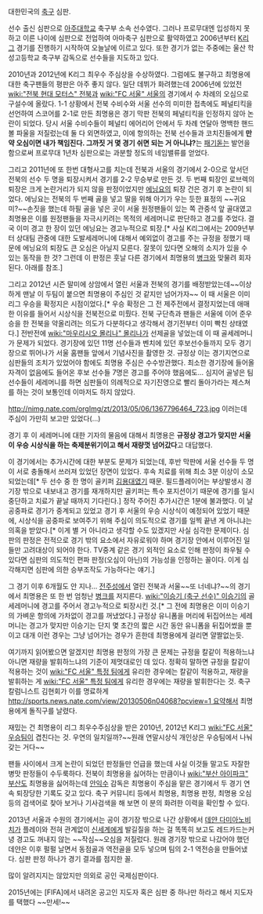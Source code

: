 대한민국의 [[축구]] 심판.

선수 출신 심판으로 [[아주대학교]] 축구부 소속 선수였다. 그러나 프로무대엔 입성하지 못하고 이른 나이에 심판으로 전업하여 아마축구 심판으로 활약하였고 2006년부터 [[K리그]] 경기를 진행하기 시작하여 오늘날에 이르고 있다. 또한 경기가 없는 주중에는 울산 학성고등학교 축구부 감독으로 선수들을 지도하고 있다.

2010년과 2012년에 K리그 최우수 주심상을 수상하였다. 그럼에도 불구하고 최명용에 대한 축구팬들의 평판은 아주 좋지 않다. 일단 데뷔가 화려했는데 2006년에 있었전 [[wiki:"전북 현대 모터스" 전북]]과 [[wiki:"FC 서울" 서울]]의 경기에서 수 차례의 오심으로 구설수에 올랐다. 1-1 상황에서 전북 수비수와 서울 선수의 미미한 접촉에도 페널티킥을 선언하여 스코어를 2-1로 만든 최명용은 경기 막판 전북의 페널티킥을 인정하지 않아 논란이 되었다. 당시 서울 수비수들이 페널티 에어리어 안에서 두 차례 연달아 명백한 핸드볼 파울을 저질렀는데 둘 다 외면하였고, 이에 항의하는 전북 선수들과 코치진들에게 '''만약 오심이면 내가 책임진다. 그까짓 거 몇 경기 쉬면 되는 거 아니냐?'''는 [[패기]]돋는 발언을 함으로써 프로무대 1년차 심판으로는 과분할 정도의 네임밸류를 얻었다.

그리고 2011년에 또 한번 대형사고를 치는데 전북과 서울의 경기에서 2-0으로 앞서던 전북의 선수 두 명을 퇴장시켜서 경기를 2-2 무승부로 만든 것. 두 번째 퇴장인 로브렉의 퇴장은 크게 논란거리가 되지 않을 판정이었지만 [[에닝요]]의 퇴장 건은 경기 후 논란이 되었다. 에닝요는 전북의 두 번째 골을 넣고 딸을 위해 아기가 우는 듯한 표정의 ~~귀요미?~~손짓을 했는데 하필 골을 넣은 곳이 서울 원정팬들이 있는 쪽 관중석 앞 골대였고 최명용은 이를 원정팬들을 자극시키려는 목적의 세레머니로 판단하고 경고를 주었다. 결국 이미 경고 한 장이 있던 에닝요는 경고누적으로 퇴장.[* 사실 K리그에서는 2009년부터 상대팀 관중에 대한 도발세레머니에 대해서 예외없이 경고를 주는 규정을 정했기 때문에 에닝요의 퇴장도 큰 오심은 아닐지 모른다. 잘못이 있다면 오해의 소지가 있을 수 있는 동작을 한 것? 그런데 이 판정은 훗날 다른 경기에서 최명용의 [[병크]]와 맞물려 회자된다. 아래를 참조.]

그리고 2012년 시즌 말미에 상암에서 열린 서울과 전북의 경기를 배정받았는데~~이상하게 맨날 이 두팀이 붙으면 최명용이 주심인 것 같지만 넘어가자~~ 이 때 서울은 이미 리그 우승을 확정지은 시점이었다.[* 우승 확정은 그 전 제주전에서 결정지었는데 애매한 이유를 들어서 시상식을 전북전으로 미뤘다. 전북 구단측과 팬들은 서울에 이어 준우승을 한 전북을 약올리려는 의도가 다분하다고 생각해서 경기전부터 이미 빡친 상태였다.] 전반전에 [[wiki:"마우리시오 몰리나" 몰리나]]가 선제골을 넣었는데 이 때 골세레머니가 문제가 되었다. 경기장에 있던 11명 선수들과 벤치에 있던 후보선수들까지 모두 경기장으로 뛰어나가 서울 홈팬들 앞에서 기념사진을 촬영한 것. 규정상 이는 경기지연으로 심판들의 조치가 있었어야 함에도 최명용 주심은 수수방관했다. 최소한 경기장에 들어올 자격이 없음에도 들어온 후보 선수들 7명은 경고를 주어야 했음에도... 심지어 골넣은 팀 선수들이 세레머니를 하면 심판들이 의례적으로 자기진영으로 빨리 돌아가라는 제스쳐를 하는 것이 보통인데 이마저도 하지 않았다. 

http://nimg.nate.com/orgImg/zt/2013/05/06/1367796464_723.jpg
이러는데 주심이 가만히 보고만 있었다(...)

경기 후 이 세레머니에 대한 기자의 물음에 대해서 최명용은 '''규정상 경고가 맞지만 서울이 우승 시상식을 하는 축제분위기이고 해서 재량껏 넘어갔다'''고 대답했다. 

이 경기에서는 추가시간에 대한 부분도 문제가 되었는데, 후반 막판에 서울 선수들 두 명이 서로 충돌해서 쓰러져 있었던 장면이 있었다. 후속 치료를 위해 최소 3분 이상이 소모되었는데[* 두 선수 중 한 명이 골키퍼 [[김용대]]였기 때문. 필드플레이어는 부상발생시 경기장 밖으로 내보내고 경기를 재개하지만 골키퍼는 특수 포지션이기 때문에 경기를 일시중단하고 치료가 끝날 때까지 기다린다.] 정작 주어진 추가시간은 1분에 불과했다. 이 날 공중파로 경기가 중계되고 있었고 경기 후 서울의 우승 시상식이 예정되어 있었기 때문에, 시상식을 공중파로 보여주기 위해 주심이 의도적으로 경기를 일찍 끝낸 게 아니냐는 의혹을 받았다.[* 이게 별 거 아니라고 생각할 수도 있겠지만 사실 심각한 문제이다. 심판의 판정은 전적으로 경기 밖의 요소에서 자유로워야 하며 경기장 안에서 이루어진 일들만 고려대상이 되어야 한다. TV중계 같은 경기 외적인 요소로 인해 판정이 좌우될 수 있다면 심판의 의도적인 편파 판정(오심이 아닌)의 가능성을 인정하는 꼴이다. 이게 심각해지면 심판에 의한 승부조작도 가능하다는 얘기.]

그 경기 이후 6개월도 안 지나... [[전주성]]에서 열린 전북과 서울~~또 너네냐?~~의 경기에서 최명용은 또 한 번 엄청난 [[병크]]를 저지른다. [[wiki:"이승기 (축구 선수)" 이승기]]의 골 세레머니에 경고를 주어서 경고누적으로 퇴장시킨 것.[* 그 전에 최명용은 이미 이승기의 가벼운 항의에 가차없이 경고를 꺼냈었다.] 규정상 유니폼을 머리에 뒤집어쓰는 세레머니는 경고가 맞지만 이승기는 단지 몇 초간의 짧은 시간 동안 유니폼을 뒤집어썼을 뿐이고 대개 이런 경우는 그냥 넘어가는 경우가 흔한데 최명용에게 걸리면 얄짤없는듯.

여기까지 읽어봤으면 알겠지만 최명용 판정의 가장 큰 문제는 규정을 칼같이 적용하느냐 아니면 재량을 발휘하느냐의 기준이 제멋대로인 데 있다. 정확히 말하면 규정을 칼같이 적용하는 것이 [[wiki:"FC 서울" 특정 팀]]에게 유리한 경우에는 칼같이 적용하고, 재량을 발휘하는 게 [[wiki:"FC 서울" 특정 팀]]에게 유리한 경우에는 재량을 발휘한다는 것. 축구 칼럼니스트 김현회가 이를 명료하게 [[http://sports.news.nate.com/view/20130506n04068?pcview=1 요약]]해서 최명용에게 돌직구를 날렸다.

재밌는 건 최명용이 리그 최우수주심상을 받은 2010년, 2012년 K리그 [[wiki:"FC 서울" 우승팀]]이 겹친다는 것. 우연의 일치일까?~~원래 연말시상식 개인상은 우승팀에서 나눠갖는 거다~~

팬들 사이에서 크게 논란이 되었던 판정들만 언급을 했는데 사실 이것들 말고도 자잘한 병맛 판정들이 수두룩하다. 전북이 최명용을 싫어하는 만큼이나 [[wiki:"부산 아이파크" 부산]]도 최명용을 싫어하는데 [[안익수]] 감독은 최명용이 주심을 맡은 경기에서 두 경기 연속 퇴장당한 기록도 갖고 있다. 축구 커뮤니티 등에서 최명용, 최명용 판정, 최명용 오심 등의 검색어로 찾아 보거나 기사검색을 해 보면 이 분의 화려한 이력을 확인할 수 있다.

2013년 서울과 수원의 경기에서는 공이 경기장 밖으로 나간 상황에서 [[데얀 다미아노비치]]가 플레이와 전혀 관계없이 [[신세계]]에게 발길질을 하는 걸 똑똑히 보고도 레드카드는커녕 경고도 꺼내지 않는 ~~작심~~오심을 저질렀다. 원래 경기장 밖으로 나갔어야 했던 데얀은 이후 펄펄 날면서 동점골과 역전골을 모두 넣으며 팀의 2-1 역전승을 만들어냈다. 심판 판정 하나가 경기 결과를 점지한 꼴.

많이 알려지지는 않았지만 의외로 공인 국제심판이다.

2015년에는 [FIFA]에서 내려온 공고인 지도자 혹은 심판 중 하나만 하라고 해서 지도자를 택했다 ~~만세!~~
